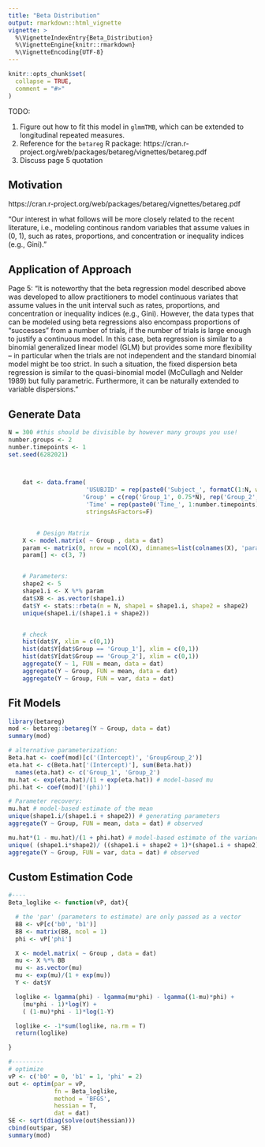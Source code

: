 ```yaml
---
title: "Beta Distribution"
output: rmarkdown::html_vignette
vignette: >
  %\VignetteIndexEntry{Beta_Distribution}
  %\VignetteEngine{knitr::rmarkdown}
  %\VignetteEncoding{UTF-8}
---
```


```r
knitr::opts_chunk$set(
  collapse = TRUE,
  comment = "#>"
)
```


TODO: 

1. Figure out how to fit this model in `glmmTMB`, which can be extended to longitudinal repeated measures. 
2. Reference for the `betareg` R package: https://cran.r-project.org/web/packages/betareg/vignettes/betareg.pdf
3. Discuss page 5 quotation


## Motivation
https://cran.r-project.org/web/packages/betareg/vignettes/betareg.pdf

"Our interest in what follows will be more closely related to the recent literature, i.e., modeling continous random variables that assume values in (0, 1), such as rates, proportions, and concentration or inequality indices (e.g., Gini)."


## Application of Approach

Page 5:
"It is noteworthy that the beta regression model described above was developed to allow practitioners to model continuous variates that assume values in the unit interval such as rates, proportions, and concentration or inequality indices (e.g., Gini). However, the data types that can be modeled using beta regressions also encompass proportions of “successes” from a number of trials, if the number of trials is large enough to justify a continuous model. In this case, beta regression is similar to a binomial generalized linear model (GLM) but provides some more flexibility – in particular when the trials are not independent and the standard binomial model might be too strict. In such a situation, the fixed dispersion beta regression is similar to the quasi-binomial model (McCullagh and Nelder 1989) but fully parametric. Furthermore, it can be naturally extended to variable dispersions."



## Generate Data


```r
N = 300 #this should be divisible by however many groups you use!
number.groups <- 2
number.timepoints <- 1
set.seed(6282021)



    dat <- data.frame(
                      'USUBJID' = rep(paste0('Subject_', formatC(1:N, width = 4, flag = '0')), length.out= N*number.timepoints),
                     'Group' = c(rep('Group_1', 0.75*N), rep('Group_2', 0.25*N)),
                      'Time' = rep(paste0('Time_', 1:number.timepoints), each = N),
                      stringsAsFactors=F)


        # Design Matrix
    X <- model.matrix( ~ Group , data = dat)
    param <- matrix(0, nrow = ncol(X), dimnames=list(colnames(X), 'param'))
    param[] <- c(3, 7)


    # Parameters:
    shape2 <- 5
    shape1.i <- X %*% param
    dat$XB <- as.vector(shape1.i)
    dat$Y <- stats::rbeta(n = N, shape1 = shape1.i, shape2 = shape2)
    unique(shape1.i/(shape1.i + shape2))


    # check
    hist(dat$Y, xlim = c(0,1))
    hist(dat$Y[dat$Group == 'Group_1'], xlim = c(0,1))
    hist(dat$Y[dat$Group == 'Group_2'], xlim = c(0,1))
    aggregate(Y ~ 1, FUN = mean, data = dat)
    aggregate(Y ~ Group, FUN = mean, data = dat)
    aggregate(Y ~ Group, FUN = var, data = dat)


```


## Fit Models

```r
library(betareg)
mod <- betareg::betareg(Y ~ Group, data = dat)
summary(mod)

# alternative parameterization:
Beta.hat <- coef(mod)[c('(Intercept)', 'GroupGroup_2')]
eta.hat <- c(Beta.hat['(Intercept)'], sum(Beta.hat))
  names(eta.hat) <- c('Group_1', 'Group_2')
mu.hat <- exp(eta.hat)/(1 + exp(eta.hat)) # model-based mu
phi.hat <- coef(mod)['(phi)']

# Parameter recovery:
mu.hat # model-based estimate of the mean
unique(shape1.i/(shape1.i + shape2)) # generating parameters
aggregate(Y ~ Group, FUN = mean, data = dat) # observed

mu.hat*(1 - mu.hat)/(1 + phi.hat) # model-based estimate of the variance
unique( (shape1.i*shape2)/ ((shape1.i + shape2 + 1)*(shape1.i + shape2)^2) ) # gen param
aggregate(Y ~ Group, FUN = var, data = dat) # observed


```


## Custom Estimation Code

```r

#----
Beta_loglike <- function(vP, dat){

  # the 'par' (parameters to estimate) are only passed as a vector
  BB <- vP[c('b0', 'b1')]
  BB <- matrix(BB, ncol = 1)
  phi <- vP['phi']

  X <- model.matrix( ~ Group , data = dat)
  mu <- X %*% BB
  mu <- as.vector(mu)
  mu <- exp(mu)/(1 + exp(mu))
  Y <- dat$Y

  loglike <- lgamma(phi) - lgamma(mu*phi) - lgamma((1-mu)*phi) +
    (mu*phi - 1)*log(Y) +
    ( (1-mu)*phi - 1)*log(1-Y)

  loglike <- -1*sum(loglike, na.rm = T)
  return(loglike)

}

#---------
# optimize
vP <- c('b0' = 0, 'b1' = 1, 'phi' = 2)
out <- optim(par = vP,
             fn = Beta_loglike,
             method = 'BFGS',
             hessian = T,
             dat = dat)
SE <- sqrt(diag(solve(out$hessian)))
cbind(out$par, SE)
summary(mod)


```
